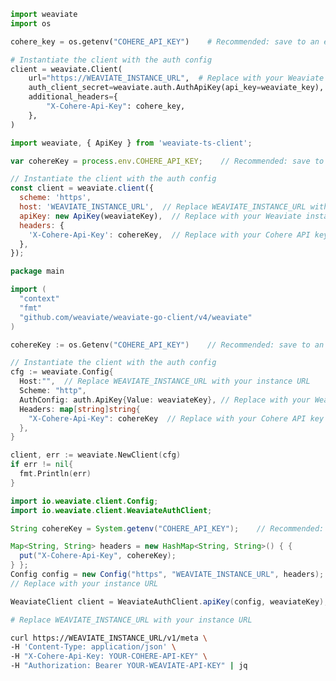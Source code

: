 <!-- Delete these imports if already imported in the file -->

<Tabs groupId="languages">
<TabItem value="py4" label="Python Client v4">
     <FilteredTextBlock
       text={PyCode}
       startMarker="# START AuthThirdPartyAPIKey"
       endMarker="# END AuthThirdPartyAPIKey"
       language="py"
     />
</TabItem>
<TabItem value="py3" label="Python Client v3">

```python
import weaviate
import os

cohere_key = os.getenv("COHERE_API_KEY")    # Recommended: save to an environment variable

# Instantiate the client with the auth config
client = weaviate.Client(
    url="https://WEAVIATE_INSTANCE_URL",  # Replace with your Weaviate endpoint
    auth_client_secret=weaviate.auth.AuthApiKey(api_key=weaviate_key),  # Replace with your Weaviate instance API key
    additional_headers={
        "X-Cohere-Api-Key": cohere_key,
    },
)
```

</TabItem>
<TabItem value="js" label="JS/TS Client v2">

```js
import weaviate, { ApiKey } from 'weaviate-ts-client';

var cohereKey = process.env.COHERE_API_KEY;    // Recommended: save to an environment variable

// Instantiate the client with the auth config
const client = weaviate.client({
  scheme: 'https',
  host: 'WEAVIATE_INSTANCE_URL',  // Replace WEAVIATE_INSTANCE_URL with your instance URL
  apiKey: new ApiKey(weaviateKey),  // Replace with your Weaviate instance API key
  headers: {
    'X-Cohere-Api-Key': cohereKey,  // Replace with your Cohere API key
  },
});
```

</TabItem>
<TabItem value="go" label="Go">

```go
package main

import (
  "context"
  "fmt"
  "github.com/weaviate/weaviate-go-client/v4/weaviate"
)

cohereKey := os.Getenv("COHERE_API_KEY")    // Recommended: save to an environment variable

// Instantiate the client with the auth config
cfg := weaviate.Config{
  Host:"",  // Replace WEAVIATE_INSTANCE_URL with your instance URL
  Scheme: "http",
  AuthConfig: auth.ApiKey{Value: weaviateKey}, // Replace with your Weaviate instance API key
  Headers: map[string]string{
    "X-Cohere-Api-Key": cohereKey  // Replace with your Cohere API key
  },
}

client, err := weaviate.NewClient(cfg)
if err != nil{
  fmt.Println(err)
}
```

</TabItem>
<TabItem value="java" label="Java">

```java
import io.weaviate.client.Config;
import io.weaviate.client.WeaviateAuthClient;

String cohereKey = System.getenv("COHERE_API_KEY");    // Recommended: save to an environment variable

Map<String, String> headers = new HashMap<String, String>() { {
  put("X-Cohere-Api-Key", cohereKey);
} };
Config config = new Config("https", "WEAVIATE_INSTANCE_URL", headers);
// Replace with your instance URL

WeaviateClient client = WeaviateAuthClient.apiKey(config, weaviateKey);  // Replace with your Weaviate instance API key
```

</TabItem>
<TabItem value="curl" label="Curl">

```bash
# Replace WEAVIATE_INSTANCE_URL with your instance URL

curl https://WEAVIATE_INSTANCE_URL/v1/meta \
-H 'Content-Type: application/json' \
-H "X-Cohere-Api-Key: YOUR-COHERE-API-KEY" \
-H "Authorization: Bearer YOUR-WEAVIATE-API-KEY" | jq
```

</TabItem>
</Tabs>

